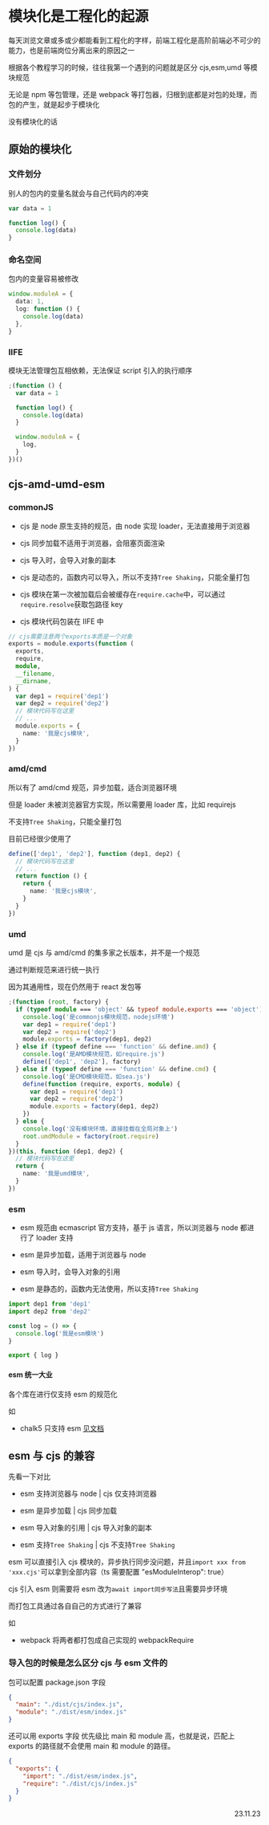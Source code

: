 # 模块化是工程化的起源

每天浏览文章或多或少都能看到工程化的字样，前端工程化是高阶前端必不可少的能力，也是前端岗位分离出来的原因之一

根据各个教程学习的时候，往往我第一个遇到的问题就是区分 cjs,esm,umd 等模块规范

无论是 npm 等包管理，还是 webpack 等打包器，归根到底都是对包的处理，而包的产生，就是起步于模块化

没有模块化的话

## 原始的模块化

### 文件划分

别人的包内的变量名就会与自己代码内的冲突

```ts
var data = 1

function log() {
  console.log(data)
}
```

### 命名空间

包内的变量容易被修改

```ts
window.moduleA = {
  data: 1,
  log: function () {
    console.log(data)
  },
}
```

### IIFE

模块无法管理包互相依赖，无法保证 script 引入的执行顺序

```ts
;(function () {
  var data = 1

  function log() {
    console.log(data)
  }

  window.moduleA = {
    log,
  }
})()
```

## cjs-amd-umd-esm

### commonJS

- cjs 是 node 原生支持的规范，由 node 实现 loader，无法直接用于浏览器

- cjs 同步加载不适用于浏览器，会阻塞页面渲染

- cjs 导入时，会导入对象的副本

- cjs 是动态的，函数内可以导入，所以不支持`Tree Shaking`，只能全量打包

- cjs 模块在第一次被加载后会被缓存在`require.cache`中，可以通过`require.resolve`获取包路径 key

- cjs 模块代码包装在 IIFE 中

```ts
// cjs需要注意两个exports本质是一个对象
exports = module.exports(function (
  exports,
  require,
  module,
  __filename,
  __dirname,
) {
  var dep1 = require('dep1')
  var dep2 = require('dep2')
  // 模块代码写在这里
  // ...
  module.exports = {
    name: '我是cjs模块',
  }
})
```

### amd/cmd

所以有了 amd/cmd 规范，异步加载，适合浏览器环境

但是 loader 未被浏览器官方实现，所以需要用 loader 库，比如 requirejs

不支持`Tree Shaking`，只能全量打包

目前已经很少使用了

```ts
define(['dep1', 'dep2'], function (dep1, dep2) {
  // 模块代码写在这里
  // ...
  return function () {
    return {
      name: '我是cjs模块',
    }
  }
})
```

### umd

umd 是 cjs 与 amd/cmd 的集多家之长版本，并不是一个规范

通过判断规范来进行统一执行

因为其通用性，现在仍然用于 react 发包等

```ts
;(function (root, factory) {
  if (typeof module === 'object' && typeof module.exports === 'object') {
    console.log('是commonjs模块规范，nodejs环境')
    var dep1 = require('dep1')
    var dep2 = require('dep2')
    module.exports = factory(dep1, dep2)
  } else if (typeof define === 'function' && define.amd) {
    console.log('是AMD模块规范，如require.js')
    define(['dep1', 'dep2'], factory)
  } else if (typeof define === 'function' && define.cmd) {
    console.log('是CMD模块规范，如sea.js')
    define(function (require, exports, module) {
      var dep1 = require('dep1')
      var dep2 = require('dep2')
      module.exports = factory(dep1, dep2)
    })
  } else {
    console.log('没有模块环境，直接挂载在全局对象上')
    root.umdModule = factory(root.require)
  }
})(this, function (dep1, dep2) {
  // 模块代码写在这里
  return {
    name: '我是umd模块',
  }
})
```

### esm

- esm 规范由 ecmascript 官方支持，基于 js 语言，所以浏览器与 node 都进行了 loader 支持

- esm 是异步加载，适用于浏览器与 node

- esm 导入时，会导入对象的引用

- esm 是静态的，函数内无法使用，所以支持`Tree Shaking`

```ts
import dep1 from 'dep1'
import dep2 from 'dep2'

const log = () => {
  console.log('我是esm模块')
}

export { log }
```

#### esm 统一大业

各个库在进行仅支持 esm 的规范化

如

- chalk5 只支持 esm [见文档](https://github.com/chalk/chalk)

## esm 与 cjs 的兼容

先看一下对比

- esm 支持浏览器与 node | cjs 仅支持浏览器

- esm 是异步加载 | cjs 同步加载

- esm 导入对象的引用 | cjs 导入对象的副本

- esm 支持`Tree Shaking` | cjs 不支持`Tree Shaking`

esm 可以直接引入 cjs 模块的，异步执行同步没问题，并且`import xxx from 'xxx.cjs'`可以拿到全部内容（ts 需要配置 "esModuleInterop": true）

cjs 引入 esm 则需要将 esm 改为`await import同步写法`且需要异步环境

而打包工具通过各自自己的方式进行了兼容

如

- webpack 将两者都打包成自己实现的 webpackRequire

### 导入包的时候是怎么区分 cjs 与 esm 文件的

包可以配置 package.json 字段

```json
{
  "main": "./dist/cjs/index.js",
  "module": "./dist/esm/index.js"
}
```

还可以用 exports 字段
优先级比 main 和 module 高，也就是说，匹配上 exports 的路径就不会使用 main 和 module 的路径。

```json
{
  "exports": {
    "import": "./dist/esm/index.js",
    "require": "./dist/cjs/index.js"
  }
}
```

<p align="right">23.11.23</p>
